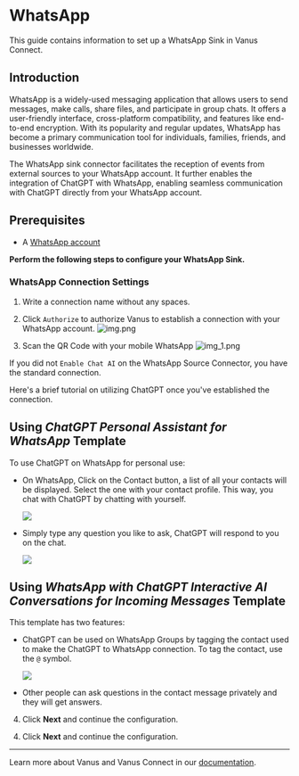 # WhatsApp

This guide contains information to set up a WhatsApp Sink in Vanus Connect.

## Introduction

WhatsApp is a widely-used messaging application that allows users to send messages, make calls, share files, and participate in group chats. It offers a user-friendly interface, cross-platform compatibility, and features like end-to-end encryption. With its popularity and regular updates, WhatsApp has become a primary communication tool for individuals, families, friends, and businesses worldwide.

The WhatsApp sink connector facilitates the reception of events from external sources to your WhatsApp account. It further enables the integration of ChatGPT with WhatsApp, enabling seamless communication with ChatGPT directly from your WhatsApp account.

## Prerequisites

- A [WhatsApp account](https://www.whatsapp.com)

**Perform the following steps to configure your WhatsApp Sink.**

### WhatsApp Connection Settings

1. Write a connection name without any spaces.

2. Click `Authorize` to authorize Vanus to establish a connection with your WhatsApp account.
![img.png](images/img.png)

3. Scan the QR Code with your mobile WhatsApp
![img_1.png](images/img_3.png)


<Tabs>

<TabItem label="Standard" value="chat-ai-off">

If you did not `Enable Chat AI` on the WhatsApp Source Connector, you have the standard connection.

</TabItem>

<TabItem label="ChatGPT" value="chat-ai-on">

Here's a brief tutorial on utilizing ChatGPT once you've established the connection.

## Using *ChatGPT Personal Assistant for WhatsApp* Template

To use ChatGPT on WhatsApp for personal use:

- On WhatsApp, Click on the Contact button, a list of all your contacts will be displayed. Select the one with your contact profile. This way, you chat with ChatGPT by chatting with yourself.

    ![](images/chat-whatsapp-connect.png)

- Simply type any question you like to ask, ChatGPT will respond to you on the chat.

    ![](images/chat-whatsapp.png)


## Using *WhatsApp with ChatGPT Interactive AI Conversations for Incoming Messages* Template

This template has two features:
- ChatGPT can be used on WhatsApp Groups by tagging the contact used to make the ChatGPT to WhatsApp connection. To tag the contact, use the `@` symbol.

    ![](images/chat-whatsapp-group.png)


- Other people can ask questions in the contact message privately and they will get answers.
4. Click **Next** and continue the configuration.

</TabItem>

</Tabs>


4. Click **Next** and continue the configuration.

---

Learn more about Vanus and Vanus Connect in our [documentation](https://docs.vanus.ai).
